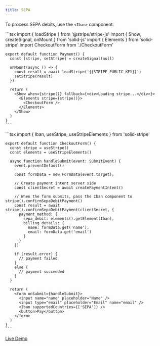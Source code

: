 ```yaml
---
title: SEPA
---
```



To process SEPA debits, use the `<Iban>` component:

<Tabs>
  <TabItem label="Payment.tsx">
    ```tsx
    import { loadStripe } from '@stripe/stripe-js'
    import { Show, createSignal, onMount } from 'solid-js'
    import { Elements } from 'solid-stripe'
    import CheckoutForm from './CheckoutForm'

    export default function Payment() {
      const [stripe, setStripe] = createSignal(null)

      onMount(async () => {
        const result = await loadStripe('{{STRIPE_PUBLIC_KEY}}')
        setStripe(result)
      })

      return (
        <Show when={stripe()} fallback={<div>Loading stripe...</div>}>
          <Elements stripe={stripe()}>
            <CheckoutForm />
          </Elements>
        </Show>
      )
    }
    ```
  </TabItem>
  <TabItem label="CheckoutForm.tsx">
    ```tsx
    import { Iban, useStripe, useStripeElements } from 'solid-stripe'

    export default function CheckoutForm() {
      const stripe = useStripe()
      const elements = useStripeElements()

      async function handleSubmit(event: SubmitEvent) {
        event.preventDefault()

        const formData = new FormData(event.target);

        // Create payment intent server side
        const clientSecret = await createPaymentIntent()

        // When the form submits, pass the Iban component to stripe().confirmSepaDebitPayment()
        const result = await stripe().confirmSepaDebitPayment(clientSecret, {
          payment_method: {
            sepa_debit: elements().getElement(Iban),
            billing_details: {
              name: formData.get('name'),
              email: formData.get('email')
            }
          }
        })

        if (result.error) {
          // payment failed
        }
        else {
          // payment succeeded
        }
      }

      return (
        <form onSubmit={handleSubmit}>
          <input name="name" placeholder="Name" />
          <input type="email" placeholder="Email" name="email" />
          <Iban supportedCountries={['SEPA']} />
          <button>Pay</button>
        </form>
      )
    }
    ```
  </TabItem>
</Tabs>

[Live Demo](https://solid-stripe.vercel.app/sepa)
